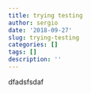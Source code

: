```yaml
---
title: trying testing
author: sergio
date: '2018-09-27'
slug: trying-testing
categories: []
tags: []
description: ''
---
```


dfadsfsdaf
